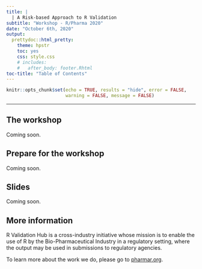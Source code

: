 ```yaml
---
title: |
  | A Risk-based Approach to R Validation
subtitle: "Workshop - R/Pharma 2020"
date: "October 6th, 2020"
output:
  prettydoc::html_pretty:
    theme: hpstr
    toc: yes
    css: style.css
    # includes:
    #   after_body: footer.Rhtml
toc-title: "Table of Contents"
---
```



```r

knitr::opts_chunk$set(echo = TRUE, results = "hide", error = FALSE,
                      warning = FALSE, message = FALSE)

```

<hr>

<!---------------------------------------------------------------------------->

## The workshop

Coming soon.

<!---------------------------------------------------------------------------->

## Prepare for the workshop

Coming soon.

<!---------------------------------------------------------------------------->

## Slides

Coming soon.


<!---------------------------------------------------------------------------->

## More information

R Validation Hub is a cross-industry initiative whose mission
is to enable the use of R by the Bio-Pharmaceutical Industry in a regulatory setting, where the output may be used in submissions to regulatory agencies.

To learn more about the work we do, please go to [pharmar.org](https://www.pharmar.org).


